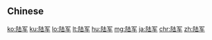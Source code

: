 {{also|陸軍}}
==Chinese==
{{zh-see|陸軍}}

[[ko:陆军]]
[[ku:陆军]]
[[lo:陆军]]
[[lt:陆军]]
[[hu:陆军]]
[[mg:陆军]]
[[ja:陆军]]
[[chr:陆军]]
[[zh:陆军]]